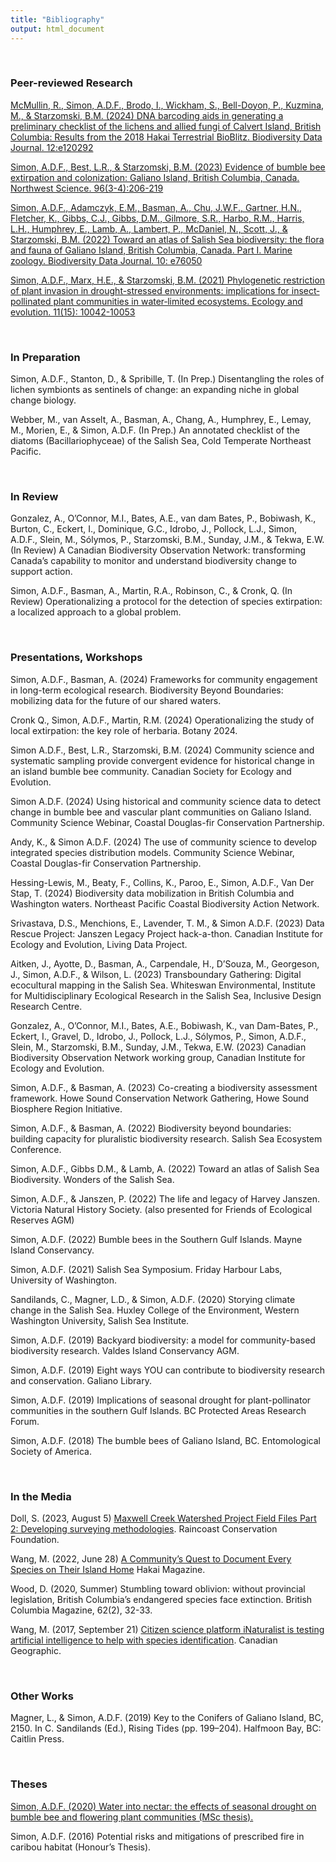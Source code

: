 ```yaml
---
title: "Bibliography"
output: html_document
---
```



\

### <b>Peer-reviewed Research</b> 

[McMullin, R., Simon, A.D.F., Brodo, I., Wickham, S., Bell-Doyon, P., Kuzmina, M., & Starzomski, B.M. (2024) DNA barcoding aids in generating a preliminary checklist of the lichens and allied fungi of Calvert Island, British Columbia: Results from the 2018 Hakai Terrestrial BioBlitz. Biodiversity Data Journal. 12:e120292](https://doi.org/10.3897/BDJ.12.e120292)

[Simon, A.D.F., Best, L.R., & Starzomski, B.M. (2023) Evidence of bumble bee extirpation and colonization: Galiano Island, British Columbia, Canada. Northwest Science. 96(3-4):206-219](https://doi.org/10.3955/046.096.0305)

[Simon, A.D.F., Adamczyk, E.M., Basman, A., Chu, J.W.F., Gartner, H.N., Fletcher, K., Gibbs, C.J., Gibbs, D.M., Gilmore, S.R., Harbo, R.M., Harris, L.H., Humphrey, E., Lamb, A., Lambert, P., McDaniel, N., Scott, J., & Starzomski, B.M. (2022) Toward an atlas of Salish Sea biodiversity: the flora and fauna of Galiano Island, British Columbia, Canada. Part I. Marine zoology. Biodiversity Data Journal. 10: e76050](https://doi.org/10.3897/BDJ.10.e76050)

[Simon, A.D.F., Marx, H.E., & Starzomski, B.M. (2021) Phylogenetic restriction of plant invasion in drought-stressed environments: implications for insect‐pollinated plant communities in water‐limited ecosystems. Ecology and evolution. 11(15): 10042-10053](https://doi.org/10.1002/ece3.7776)

\

### <b>In Preparation</b>

Simon, A.D.F., Stanton, D., & Spribille, T. (In Prep.) Disentangling the roles of lichen symbionts as sentinels of change: an expanding niche in global change biology.

Webber, M., van Asselt, A., Basman, A., Chang, A., Humphrey, E., Lemay, M., Morien, E., & Simon, A.D.F. (In Prep.) An annotated checklist of the diatoms (Bacillariophyceae) of the Salish Sea, Cold Temperate Northeast Pacific.

\

### <b>In Review</b>

Gonzalez, A., O’Connor, M.I., Bates, A.E., van dam Bates, P., Bobiwash, K., Burton, C., Eckert, I., Dominique, G.C., Idrobo, J., Pollock, L.J., Simon, A.D.F., Slein, M., Sólymos, P., Starzomski, B.M., Sunday, J.M., & Tekwa, E.W. (In Review) A Canadian Biodiversity Observation Network: transforming Canada’s capability to monitor and understand biodiversity change to support action.

Simon, A.D.F., Basman, A., Martin, R.A., Robinson, C., & Cronk, Q. (In Review) Operationalizing a protocol for the detection of species extirpation: a localized approach to a global problem.

\

### <b>Presentations, Workshops</b>

Simon, A.D.F., Basman, A. (2024) Frameworks for community engagement in long-term ecological research. Biodiversity Beyond Boundaries: mobilizing data for the future of our shared waters.

Cronk Q., Simon, A.D.F., Martin, R.M. (2024) Operationalizing the study of local extirpation: the key role of herbaria. Botany 2024.

Simon A.D.F., Best, L.R., Starzomski, B.M. (2024) Community science and systematic sampling provide convergent evidence for historical change in an island bumble bee community. Canadian Society for Ecology and Evolution.

Simon A.D.F. (2024) Using historical and community science data to detect change in bumble bee and vascular plant communities on Galiano Island. Community Science Webinar, Coastal Douglas-fir Conservation Partnership.

Andy, K., & Simon A.D.F. (2024) The use of community science to develop integrated species distribution models. Community Science Webinar, Coastal Douglas-fir Conservation Partnership.

Hessing-Lewis, M., Beaty, F., Collins, K., Paroo, E., Simon, A.D.F., Van Der Stap, T. (2024) Biodiversity data mobilization in British Columbia and Washington waters. Northeast Pacific Coastal Biodiversity Action Network.

Srivastava, D.S., Menchions, E., Lavender, T. M., & Simon A.D.F. (2023) Data Rescue Project: Janszen Legacy Project hack-a-thon. Canadian Institute for Ecology and Evolution, Living Data Project.

Aitken, J., Ayotte, D., Basman, A., Carpendale, H., D'Souza, M., Georgeson, J., Simon, A.D.F., & Wilson, L. (2023) Transboundary Gathering: Digital ecocultural mapping in the Salish Sea. Whiteswan Environmental, Institute for Multidisciplinary Ecological Research in the Salish Sea, Inclusive Design Research Centre.

Gonzalez, A., O'Connor, M.I., Bates, A.E., Bobiwash, K., van Dam-Bates, P., Eckert, I., Gravel, D., Idrobo, J., Pollock, L.J., Sólymos, P., Simon, A.D.F., Slein, M., Starzomski, B.M., Sunday, J.M., Tekwa, E.W. (2023) Canadian Biodiversity Observation Network working group, Canadian Institute for Ecology and Evolution.

Simon, A.D.F., & Basman, A. (2023) Co-creating a biodiversity assessment framework. Howe Sound Conservation Network Gathering, Howe Sound Biosphere Region Initiative.

Simon, A.D.F., & Basman, A. (2022) Biodiversity beyond boundaries: building capacity for pluralistic biodiversity research. Salish Sea Ecosystem Conference.

Simon, A.D.F., Gibbs D.M., & Lamb, A. (2022) Toward an atlas of Salish Sea Biodiversity. Wonders of the Salish Sea.

Simon, A.D.F., & Janszen, P. (2022) The life and legacy of Harvey Janszen. Victoria Natural History Society. (also presented for Friends of Ecological Reserves AGM)

Simon, A.D.F. (2022) Bumble bees in the Southern Gulf Islands. Mayne Island Conservancy.

Simon, A.D.F. (2021) Salish Sea Symposium. Friday Harbour Labs, University of Washington.

Sandilands, C., Magner, L.D., & Simon, A.D.F. (2020) Storying climate change in the Salish Sea. Huxley College of the Environment, Western Washington University, Salish Sea Institute.

Simon, A.D.F. (2019) Backyard biodiversity: a model for community-based biodiversity research. Valdes Island Conservancy AGM.

Simon, A.D.F. (2019) Eight ways YOU can contribute to biodiversity research and conservation. Galiano Library.

Simon, A.D.F. (2019) Implications of seasonal drought for plant-pollinator communities in the southern Gulf Islands. BC Protected Areas Research Forum.

Simon, A.D.F. (2018) The bumble bees of Galiano Island, BC. Entomological Society of America.

\

### <b>In the Media</b> 

Doll, S. (2023, August 5) [Maxwell Creek Watershed Project Field Files Part 2: Developing surveying methodologies](https://www.raincoast.org/2022/08/maxwell-creek-watershed-project-field-files-part-2-developing-surveying-methodologies/). Raincoast Conservation Foundation.

Wang, M. (2022, June 28) [A Community’s Quest to Document Every Species on Their Island Home](https://hakaimagazine.com/features/a-communitys-quest-to-document-every-species-on-their-island-home) Hakai Magazine.

Wood, D. (2020, Summer) Stumbling toward oblivion: without provincial legislation, British Columbia's endangered species face extinction. British Columbia Magazine, 62(2), 32-33.

Wang, M. (2017, September 21) [Citizen science platform iNaturalist is testing artificial intelligence to help with species identification](https://canadiangeographic.ca/articles/citizen-science-platform-inaturalist-is-testing-artificial-intelligence-to-help-with-species-identification/). Canadian Geographic.

\

### <b>Other Works</b>

Magner, L., & Simon, A.D.F. (2019) Key to the Conifers of Galiano Island, BC, 2150. In C. Sandilands (Ed.), Rising Tides (pp. 199–204). Halfmoon Bay, BC: Caitlin Press.

\

### <b>Theses</b>

[Simon, A.D.F. (2020) Water into nectar: the effects of seasonal drought on bumble bee and flowering plant communities (MSc thesis).](https://dspace.library.uvic.ca:8443/handle/1828/11837/)

Simon, A.D.F. (2016) Potential risks and mitigations of prescribed fire in caribou habitat (Honour's Thesis).

